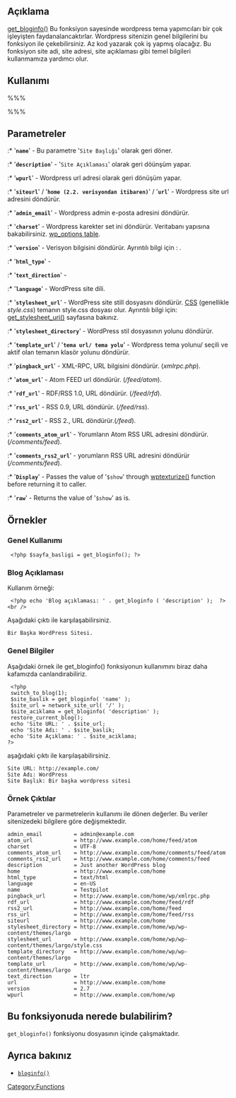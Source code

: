 {{Languages|
{{en|Template Tags/get_bloginfo}}
{{ja|テンプレートタグ/get_bloginfo}}
{{pt-br|Template Tags/get_bloginfo}}
{{tr|Tema Etiketleri/get_bloginfo}}
}}

== Açıklama ==

[[Function Reference/get_bloginfo|get_bloginfo()]] Bu fonksiyon sayesinde wordpress tema yapımcıları bir çok işleyişten faydanalancaktırlar. Wordpress sitenizin genel bilgilerini bu fonksiyon ile çekebilirsiniz. Az kod yazarak çok iş yapmış olacağız. Bu fonksiyon site adi, site adresi, site açıklaması gibi temel bilgileri kullanmamıza yardımcı olur.

== Kullanımı ==

%%% <?php $bloginfo = get_bloginfo( $show, $filter ); ?> %%%

== Parametreler ==

{{Parameter|$show|string|String türünden karekterleri kabul eder.|Optional|name}}

:* '<tt>'''name'''</tt>' - Bu parametre  '<tt>Site Başlığı</tt>' olarak geri döner.  
:* '<tt>'''description'''</tt>' - '<tt>Site Açıklaması</tt>' olarak geri döünşüm yapar.
:* '<tt>'''wpurl'''</tt>' - Wordpress url adresi olarak geri dönüşüm yapar.
:* '<tt>'''siteurl'''</tt>' / '<tt>'''home (2.2. verisyondan itibaren)'''</tt>' / '<tt>'''url'''</tt>' - Wordpress site url adresini döndürür.
:* '<tt>'''admin_email'''</tt>' - Wordpress admin e-posta adresini döndürür.
:* '<tt>'''charset'''</tt>' - Wordpress karekter set ini döndürür. Veritabanı yapısına bakabilirsiniz. [[Database Description#Table:_wp_options|wp_options table]]. 
:* '<tt>'''version'''</tt>' - Verisyon bilgisini döndürür. Ayrıntılı bilgi için : {{Trac|wp-includes/version.php}}.
:* '<tt>'''html_type'''</tt>' - 
:* '<tt>'''text_direction'''</tt>' - 
:* '<tt>'''language'''</tt>' - WordPress site dili.
:* '<tt>'''stylesheet_url'''</tt>' - WordPress site still dosyasını döndürür. [[Glossary#CSS|CSS]] (genellikle ''style.css'') temanın style.css dosyası olur. Ayrıntılı bilgi için: [[Function_Reference/get_stylesheet_uri | get_stylesheet_uri()]] sayfasına bakınız.
:* '<tt>'''stylesheet_directory'''</tt>' - WordPress stil dosyasının yolunu döndürür.
:* '<tt>'''template_url'''</tt>' / '<tt>'''tema url/ tema yolu'''</tt>' - Wordpress tema yolunu/ seçili ve aktif olan temanın klasör yolunu döndürür.
:* '<tt>'''pingback_url'''</tt>' - XML-RPC, URL bilgisini döndürür. (''xmlrpc.php'').
:* '<tt>'''atom_url'''</tt>' - Atom FEED url döndürür. (''/feed/atom'').
:* '<tt>'''rdf_url'''</tt>' - RDF/RSS 1.0, URL döndürür. (''/feed/rfd'').
:* '<tt>'''rss_url'''</tt>' - RSS 0.9, URL döndürür. (''/feed/rss'').
:* '<tt>'''rss2_url'''</tt>' - RSS 2., URL döndürür.(''/feed'').
:* '<tt>'''comments_atom_url'''</tt>' - Yorumların Atom RSS URL adresini döndürür. (''/comments/feed'').
:* '<tt>'''comments_rss2_url'''</tt>' - yorumların RSS URL adresini döndürür  (''/comments/feed'').

{{Parameter|$filter|string|Keyword specifying how to filter what is retrivied.|Optional|raw}}

:* '<tt>'''Display'''</tt>' - Passes the value of  '<tt>$show</tt>' through  [[Function_Reference/wptexturize | wptexturize()]] function before returning it to caller.
:* '<tt>'''raw'''</tt>' - Returns the value of  '<tt>$show</tt>' as is.

== Örnekler ==

===Genel Kullanımı ===

<pre>
 <?php $sayfa_basligi = get_bloginfo(); ?>
</pre>

===Blog Açıklaması ===

Kullanım örneği:

<pre>
 <?php echo 'Blog açıklaması: ' . get_bloginfo ( 'description' );  ?><br />
</pre>

Aşağıdaki çıktı ile karşılaşabilirsiniz.

<pre>
Bir Başka WordPress Sitesi.
</pre>

===Genel Bilgiler ===

Aşağıdaki örnek ile get_bloginfo() fonksiyonun kullanımını biraz daha kafamızda canlandırabiliriz.

<pre>
 <?php
 switch_to_blog(1);
 $site_baslik = get_bloginfo( 'name' );
 $site_url = network_site_url( '/' );
 $site_aciklama = get_bloginfo( 'description' );
 restore_current_blog();
 echo 'Site URL: ' . $site_url;
 echo 'Site Adı: ' . $site_baslik;
 echo 'Site Açıklama: ' . $site_aciklama;  
?>
</pre>

aşağıdaki çıktı ile karşılaşabilirsiniz.

<pre>
Site URL: http://example.com/
Site Adı: WordPress
Site Başlık: Bir başka wordpress sitesi
</pre>

=== Örnek Çıktılar ===

Parametreler ve parmetrelerin kullanımı ile dönen değerler. Bu veriler sitenizedeki bilgilere göre değişmektedir.
<pre>
admin_email          = admin@example.com
atom_url             = http://www.example.com/home/feed/atom
charset              = UTF-8
comments_atom_url    = http://www.example.com/home/comments/feed/atom
comments_rss2_url    = http://www.example.com/home/comments/feed
description          = Just another WordPress blog
home                 = http://www.example.com/home
html_type            = text/html
language             = en-US
name                 = Testpilot
pingback_url         = http://www.example.com/home/wp/xmlrpc.php
rdf_url              = http://www.example.com/home/feed/rdf
rss2_url             = http://www.example.com/home/feed
rss_url              = http://www.example.com/home/feed/rss
siteurl              = http://www.example.com/home
stylesheet_directory = http://www.example.com/home/wp/wp-content/themes/largo
stylesheet_url       = http://www.example.com/home/wp/wp-content/themes/largo/style.css
template_directory   = http://www.example.com/home/wp/wp-content/themes/largo
template_url         = http://www.example.com/home/wp/wp-content/themes/largo
text_direction       = ltr
url                  = http://www.example.com/home
version              = 2.7
wpurl                = http://www.example.com/home/wp
</pre>

== Bu fonksiyonuda nerede bulabilirim? ==
<!-- Fonksiyonun kaynak kodu -->
<tt>get_bloginfo()</tt> fonksiyonu <tt>{{Trac|wp-includes/general-template.php}}</tt> dosyasının içinde çalışmaktadır.

== Ayrıca bakınız ==
* [[Template_Tags/bloginfo|<tt>bloginfo()</tt>]]

{{Tag Footer}}

[[Category:Functions]]